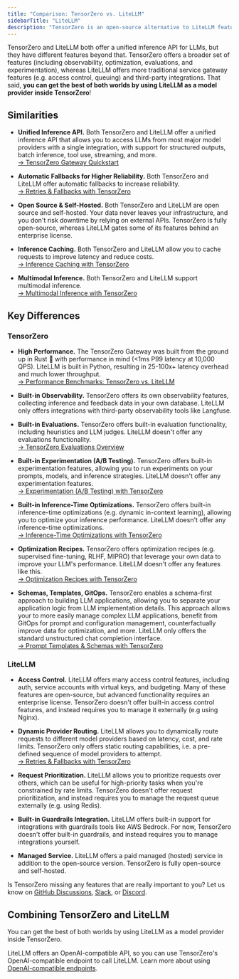 ```yaml
---
title: "Comparison: TensorZero vs. LiteLLM"
sidebarTitle: "LiteLLM"
description: "TensorZero is an open-source alternative to LiteLLM featuring an LLM gateway, observability, optimization, evaluations, and experimentation."
---
```


TensorZero and LiteLLM both offer a unified inference API for LLMs, but they have different features beyond that.
TensorZero offers a broader set of features (including observability, optimization, evaluations, and experimentation), whereas LiteLLM offers more traditional service gateway features (e.g. access control, queuing) and third-party integrations.
That said, **you can get the best of both worlds by using LiteLLM as a model provider inside TensorZero**!

## Similarities

- **Unified Inference API.**
  Both TensorZero and LiteLLM offer a unified inference API that allows you to access LLMs from most major model providers with a single integration, with support for structured outputs, batch inference, tool use, streaming, and more.<br />
  [→ TensorZero Gateway Quickstart](/quickstart/)

- **Automatic Fallbacks for Higher Reliability.**
  Both TensorZero and LiteLLM offer automatic fallbacks to increase reliability.<br />
  [→ Retries & Fallbacks with TensorZero](/gateway/guides/retries-fallbacks/)

- **Open Source & Self-Hosted.**
  Both TensorZero and LiteLLM are open source and self-hosted.
  Your data never leaves your infrastructure, and you don't risk downtime by relying on external APIs.
  TensorZero is fully open-source, whereas LiteLLM gates some of its features behind an enterprise license.

- **Inference Caching.**
  Both TensorZero and LiteLLM allow you to cache requests to improve latency and reduce costs.<br />
  [→ Inference Caching with TensorZero](/gateway/guides/inference-caching/)

- **Multimodal Inference.**
  Both TensorZero and LiteLLM support multimodal inference.<br />
  [→ Multimodal Inference with TensorZero](/gateway/guides/multimodal-inference/)

## Key Differences

### TensorZero

- **High Performance.**
  The TensorZero Gateway was built from the ground up in Rust 🦀 with performance in mind (&lt;1ms P99 latency at 10,000 QPS).
  LiteLLM is built in Python, resulting in 25-100x+ latency overhead and much lower throughput.<br />
  [→ Performance Benchmarks: TensorZero vs. LiteLLM](/gateway/benchmarks/)

- **Built-in Observability.**
  TensorZero offers its own observability features, collecting inference and feedback data in your own database.
  LiteLLM only offers integrations with third-party observability tools like Langfuse.

- **Built-in Evaluations.**
  TensorZero offers built-in evaluation functionality, including heuristics and LLM judges.
  LiteLLM doesn't offer any evaluations functionality.<br />
  [→ TensorZero Evaluations Overview](/evaluations/)

- **Built-in Experimentation (A/B Testing).**
  TensorZero offers built-in experimentation features, allowing you to run experiments on your prompts, models, and inference strategies.
  LiteLLM doesn't offer any experimentation features.<br />
  [→ Experimentation (A/B Testing) with TensorZero](/gateway/guides/experimentation/)

- **Built-in Inference-Time Optimizations.**
  TensorZero offers built-in inference-time optimizations (e.g. dynamic in-context learning), allowing you to optimize your inference performance.
  LiteLLM doesn't offer any inference-time optimizations.<br />
  [→ Inference-Time Optimizations with TensorZero](/gateway/guides/inference-time-optimizations/)

- **Optimization Recipes.**
  TensorZero offers optimization recipes (e.g. supervised fine-tuning, RLHF, MIPRO) that leverage your own data to improve your LLM's performance.
  LiteLLM doesn't offer any features like this.<br />
  [→ Optimization Recipes with TensorZero](/recipes/)

- **Schemas, Templates, GitOps.**
  TensorZero enables a schema-first approach to building LLM applications, allowing you to separate your application logic from LLM implementation details.
  This approach allows your to more easily manage complex LLM applications, benefit from GitOps for prompt and configuration management, counterfactually improve data for optimization, and more.
  LiteLLM only offers the standard unstructured chat completion interface.<br />
  [→ Prompt Templates & Schemas with TensorZero](/gateway/guides/prompt-templates-schemas/)

### LiteLLM

- **Access Control.**
  LiteLLM offers many access control features, including auth, service accounts with virtual keys, and budgeting.
  Many of these features are open-source, but advanced functionality requires an enterprise license.
  TensorZero doesn't offer built-in access control features, and instead requires you to manage it externally (e.g using Nginx).

- **Dynamic Provider Routing.**
  LiteLLM allows you to dynamically route requests to different model providers based on latency, cost, and rate limits.
  TensorZero only offers static routing capabilities, i.e. a pre-defined sequence of model providers to attempt.<br />
  [→ Retries & Fallbacks with TensorZero](/gateway/guides/retries-fallbacks/)

- **Request Prioritization.**
  LiteLLM allows you to prioritize requests over others, which can be useful for high-priority tasks when you're constrained by rate limits.
  TensorZero doesn't offer request prioritization, and instead requires you to manage the request queue externally (e.g. using Redis).

- **Built-in Guardrails Integration.**
  LiteLLM offers built-in support for integrations with guardrails tools like AWS Bedrock.
  For now, TensorZero doesn't offer built-in guardrails, and instead requires you to manage integrations yourself.

- **Managed Service.**
  LiteLLM offers a paid managed (hosted) service in addition to the open-source version.
  TensorZero is fully open-source and self-hosted.

<Tip title="Feedback">

Is TensorZero missing any features that are really important to you? Let us know on [GitHub Discussions](https://github.com/tensorzero/tensorzero/discussions), [Slack](https://www.tensorzero.com/slack), or [Discord](https://www.tensorzero.com/discord).

</Tip>

## Combining TensorZero and LiteLLM

You can get the best of both worlds by using LiteLLM as a model provider inside TensorZero.

LiteLLM offers an OpenAI-compatible API, so you can use TensorZero's OpenAI-compatible endpoint to call LiteLLM.
Learn more about using [OpenAI-compatible endpoints](/integrations/model-providers/openai-compatible/).
